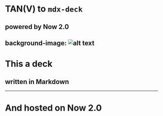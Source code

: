 # TAN(V) to `mdx-deck`
## powered by Now 2.0
background-image: 
![alt text](https://github.com/adam-p/markdown-here/raw/master/src/common/images/icon48.png "Logo Title Text 1")
---
# This a deck
## written in Markdown
---
# And hosted on Now 2.0

